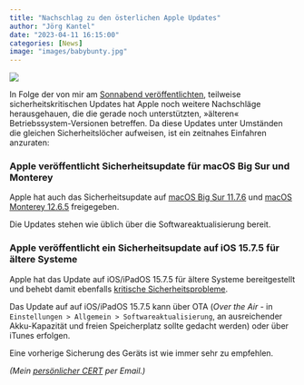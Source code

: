 ```yaml
---
title: "Nachschlag zu den österlichen Apple Updates"
author: "Jörg Kantel"
date: "2023-04-11 16:15:00"
categories: [News]
image: "images/babybunty.jpg"
---
```


[![](images/babybunty-b.jpg)](https://i.pinimg.com/550x/50/26/ef/5026ef17929cbc461542c075d08091ba.jpg)


In Folge der von mir am [Sonnabend veröffentlichten](https://kantel.github.io/posts/2023040801_apple_oster_update/), teilweise sicherheitskritischen Updates hat Apple noch weitere Nachschläge herausgehauen, die die gerade noch unterstützten, »älteren« Betriebssystem-Versionen betreffen. Da diese Updates unter Umständen die gleichen Sicherheitslöcher aufweisen, ist ein zeitnahes Einfahren anzuraten:

### Apple veröffentlicht Sicherheitsupdate für macOS Big Sur und Monterey

Apple hat auch das Sicherheitsupdate auf [macOS Big Sur 11.7.6](https://support.apple.com/de-de/HT213725) und [macOS Monterey 12.6.5](https://support.apple.com/de-de/HT213724) freigegeben.

Die Updates stehen wie üblich über die Softwareaktualisierung bereit.

### Apple veröffentlicht ein Sicherheitsupdate auf iOS 15.7.5 für ältere Systeme

Apple hat das Update auf iOS/iPadOS 15.7.5 für ältere Systeme bereitgestellt und behebt damit  ebenfalls [kritische  Sicherheitsprobleme](https://support.apple.com/de-de/HT213723).

Das Update auf auf iOS/iPadOS 15.7.5 kann über OTA (*Over the Air* - in `Einstellungen > Allgemein > Softwareaktualisierung`, an ausreichender Akku-Kapazität und freien Speicherplatz sollte gedacht werden) oder über iTunes erfolgen.

Eine vorherige Sicherung des Geräts ist wie immer sehr zu empfehlen.

*(Mein [persönlicher CERT](http://www.gwdg.de/~mreiman1/) per Email.)*